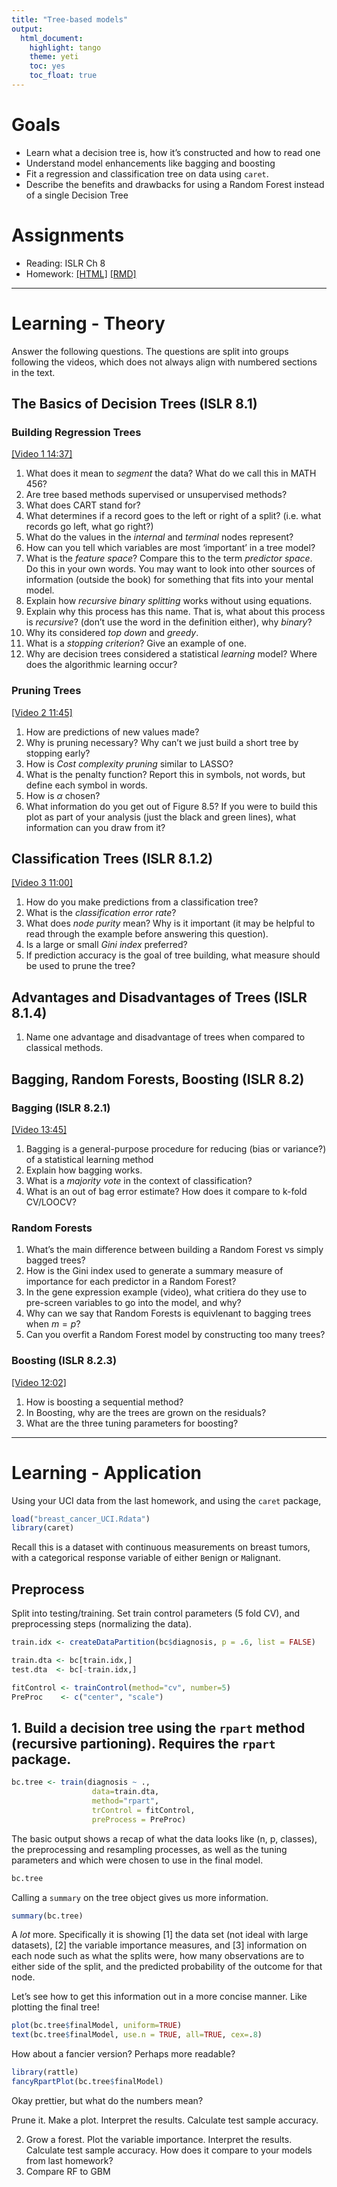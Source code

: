 ```yaml
---
title: "Tree-based models"
output:   
  html_document: 
    highlight: tango
    theme: yeti
    toc: yes
    toc_float: true
---
```



# Goals

* Learn what a decision tree is, how it's constructed and how to read one
* Understand model enhancements like bagging and boosting
* Fit a regression and classification tree on data using `caret`. 
* Describe the benefits and drawbacks for using a Random Forest instead of a single Decision Tree

# Assignments

* Reading: ISLR Ch 8
* Homework: [[HTML]](hw09-CART-assignment.html) [[RMD]](hw09-CART-assignment.Rmd)


----

# Learning - Theory

Answer the following questions. The questions are split into groups following the videos, which does not always align with numbered sections in the text. 

## The Basics of Decision Trees (ISLR 8.1) 

### Building Regression Trees 

[[Video 1 14:37]](https://www.youtube.com/watch?v=6ENTbK3yQUQ&list=PL5-da3qGB5IB23TLuA8ZgVGC8hV8ZAdGh) 

1. What does it mean to _segment_ the data? What do we call this in MATH 456? 
2. Are tree based methods supervised or unsupervised methods? 
3. What does CART stand for? 
4. What determines if a record goes to the left or right of a split? (i.e. what records go left, what go right?) 
5. What do the values in the _internal_ and _terminal_ nodes represent? 
6. How can you tell which variables are most 'important' in a tree model? 
7. What is the _feature space_? Compare this to the term _predictor space_. Do this in your own words. You may want to look into other sources of information (outside the book) for something that fits into your mental model. 
8. Explain how _recursive binary splitting_ works without using equations. 
9. Explain why this process has this name. That is, what about this process is _recursive_? (don't use the word in the definition either), why _binary_?
10. Why its considered _top down_ and _greedy_. 
11. What is a _stopping criterion_? Give an example of one. 
12. Why are decision trees considered a statistical _learning_ model? Where does the algorithmic learning occur? 


### Pruning Trees 

[[Video 2 11:45]](https://www.youtube.com/watch?v=GfPR7Xhdokc&list=PL5-da3qGB5IB23TLuA8ZgVGC8hV8ZAdGh&index=2)

1. How are predictions of new values made? 
2. Why is pruning necessary? Why can't we just build a short tree by stopping early?
3. How is _Cost complexity pruning_ similar to LASSO? 
4. What is the penalty function? Report this in symbols, not words, but define each symbol in words.
5. How is $\alpha$ chosen? 
6. What information do you get out of Figure 8.5? If you were to build this plot as part of your analysis (just the black and green lines), what information can you draw from it? 


## Classification Trees (ISLR 8.1.2) 

[[Video 3 11:00]](https://www.youtube.com/watch?v=hPEJoITBbQ4&list=PL5-da3qGB5IB23TLuA8ZgVGC8hV8ZAdGh&index=3)

1. How do you make predictions from a classification tree? 
2. What is the _classification error rate_? 
3. What does _node purity_ mean? Why is it important (it may be helpful to read through the example before answering this question).
4. Is a large or small _Gini index_ preferred? 
5. If prediction accuracy is the goal of tree building, what measure should be used to prune the tree? 

## Advantages and Disadvantages of Trees (ISLR 8.1.4)

1. Name one advantage and disadvantage of trees when compared to classical methods. 



## Bagging, Random Forests, Boosting (ISLR 8.2)

### Bagging (ISLR 8.2.1) 

[[Video 13:45]](https://www.youtube.com/watch?v=lq_xzBRIWm4&list=PL5-da3qGB5IB23TLuA8ZgVGC8hV8ZAdGh&index=4)

1. Bagging is a general-purpose procedure for reducing (bias or variance?) of a statistical learning method
2. Explain how bagging works.  
3. What is a _majority vote_ in the context of classification? 
4. What is an out of bag error estimate? How does it compare to k-fold CV/LOOCV?


### Random Forests
1. What's the main difference between building a Random Forest vs simply bagged trees? 
2. How is the Gini index used to generate a summary measure of importance for each predictor in a Random Forest? 
3. In the gene expression example (video), what critiera do they use to pre-screen variables to go into the model, and why? 
4. Why can we say that Random Forests is equivlenant to bagging trees when $m=p$?
5. Can you overfit a Random Forest model by constructing too many trees? 


### Boosting (ISLR 8.2.3)

[[Video 12:02]](https://www.youtube.com/watch?v=U3MdBNysk9w&list=PL5-da3qGB5IB23TLuA8ZgVGC8hV8ZAdGh&index=5)

1. How is boosting a sequential method? 
2. In Boosting, why are the trees are grown on the residuals? 
3. What are the three tuning parameters for boosting? 

----

# Learning - Application

Using your UCI data from the last homework, and using the `caret` package, 

```r
load("breast_cancer_UCI.Rdata")
library(caret)
```

Recall this is a dataset with continuous measurements on breast tumors, with a categorical response variable of either `B`enign or `M`alignant. 

## Preprocess

Split into testing/training. Set train control parameters (5 fold CV), and preprocessing steps (normalizing the data). 

```r
train.idx <- createDataPartition(bc$diagnosis, p = .6, list = FALSE)

train.dta <- bc[train.idx,]
test.dta  <- bc[-train.idx,]

fitControl <- trainControl(method="cv", number=5)
PreProc    <- c("center", "scale")
```

## 1. Build a decision tree using the `rpart` method (recursive partioning). Requires the `rpart` package. 

```r
bc.tree <- train(diagnosis ~ ., 
                  data=train.dta, 
                  method="rpart", 
                  trControl = fitControl, 
                  preProcess = PreProc)
```

The basic output shows a recap of what the data looks like (n, p, classes), the preprocessing and resampling processes, as well as the tuning parameters and which were chosen to use in the final model. 
```r
bc.tree
```

Calling a `summary` on the tree object gives us more information. 

```r
summary(bc.tree)
```

A *lot* more. Specifically it is showing [1] the data set (not ideal with large datasets), [2] the variable importance measures, and [3] information on each node such as what the splits were, how many observations are to either side of the split, and the predicted probability of the outcome for that node. 

Let's see how to get this information out in a more concise manner. Like plotting the final tree!

```r
plot(bc.tree$finalModel, uniform=TRUE)
text(bc.tree$finalModel, use.n = TRUE, all=TRUE, cex=.8)
```

How about a fancier version? Perhaps more readable? 

```r
library(rattle)
fancyRpartPlot(bc.tree$finalModel)
```

Okay prettier, but what do the numbers mean?










Prune it. Make a plot. Interpret the results. Calculate test sample accuracy. 


2. Grow a forest. Plot the variable importance. Interpret the results. Calculate test sample accuracy. How does it compare to your models from last homework? 
3. Compare RF to GBM

    
    
    
    
    
    
    
    
    
